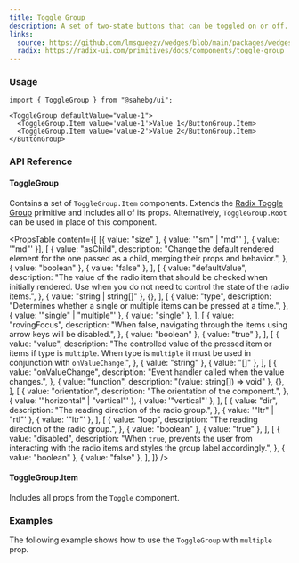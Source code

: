 ```yaml
---
title: Toggle Group
description: A set of two-state buttons that can be toggled on or off.
links:
  source: https://github.com/lmsqueezy/wedges/blob/main/packages/wedges/src/components/ToggleGroup/ToggleGroup.tsx
  radix: https://radix-ui.com/primitives/docs/components/toggle-group
---
```


<PreviewComponent name="toggle-group/preview" />

### Usage

```tsx
import { ToggleGroup } from "@sahebg/ui";
```

```tsx showLineNumbers
<ToggleGroup defaultValue="value-1">
  <ToggleGroup.Item value='value-1'>Value 1</ButtonGroup.Item>
  <ToggleGroup.Item value='value-2'>Value 2</ButtonGroup.Item>
</ButtonGroup>
```

### API Reference

#### ToggleGroup

Contains a set of `ToggleGroup.Item` components. Extends the <a href="https://www.radix-ui.com/primitives/docs/components/toggle-group" rel="nofollow noreferrer" target="_blank">Radix Toggle Group</a> primitive and includes all of its props. Alternatively, `ToggleGroup.Root` can be used in place of this component.

<PropsTable
  content={[
    [{ value: "size" }, { value: '"sm" | "md"' }, { value: '"md"' }],
    [
      {
        value: "asChild",
        description:
          "Change the default rendered element for the one passed as a child, merging their props and behavior.",
      },
      { value: "boolean" },
      { value: "false" },
    ],
    [
      {
        value: "defaultValue",
        description:
          "The value of the radio item that should be checked when initially rendered. Use when you do not need to control the state of the radio items.",
      },
      { value: "string | string[]" },
      {},
    ],
    [
      {
        value: "type",
        description: "Determines whether a single or multiple items can be pressed at a time.",
      },
      { value: '"single" | "multiple"' },
      { value: "single" },
    ],
    [
      {
        value: "rovingFocus",
        description: "When false, navigating through the items using arrow keys will be disabled.",
      },
      { value: "boolean" },
      { value: "true" },
    ],
    [
      {
        value: "value",
        description:
          "The controlled value of the pressed item or items if type is `multiple`. When type is `multiple` it must be used in conjunction with `onValueChange`.",
      },
      { value: "string" },
      { value: "[]" },
    ],
    [
      {
        value: "onValueChange",
        description: "Event handler called when the value changes.",
      },
      { value: "function", description: "(value: string[]) => void" },
      {},
    ],
    [
      {
        value: "orientation",
        description: "The orientation of the component.",
      },
      { value: '"horizontal" | "vertical"' },
      { value: '"vertical"' },
    ],
    [
      {
        value: "dir",
        description: "The reading direction of the radio group.",
      },
      { value: '"ltr" | "rtl"' },
      { value: '"ltr"' },
    ],
    [
      {
        value: "loop",
        description: "The reading direction of the radio group.",
      },
      { value: "boolean" },
      { value: "true" },
    ],
    [
      {
        value: "disabled",
        description:
          "When `true`, prevents the user from interacting with the radio items and styles the group label accordingly.",
      },
      { value: "boolean" },
      { value: "false" },
    ],
  ]}
/>

#### ToggleGroup.Item

Includes all props from the `Toggle` component.

### Examples

<PreviewComponent name="toggle-group/example-1" />

The following example shows how to use the `ToggleGroup` with `multiple` prop.

<PreviewComponent name="toggle-group/example-2" />
